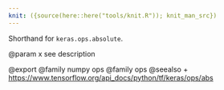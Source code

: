 ```yaml
---
knit: ({source(here::here("tools/knit.R")); knit_man_src})
---
```

Shorthand for `keras.ops.absolute`.

@param x
see description

@export
@family numpy ops
@family ops
@seealso
+ <https://www.tensorflow.org/api_docs/python/tf/keras/ops/abs>
